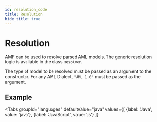 ```yaml
---
id: resolution_code
title: Resolution
hide_title: true
---
```

# Resolution

AMF can be used to resolve parsed AML models. The generic resolution logic is available in the class `Resolver`.

The type of model to be resolved must be passed as an argument to the constructor. For any AML Dialect, `"AML 1.0"` must be passed as the argument.

## Example


<Tabs
    groupId="languages"
    defaultValue="java"
    values={[
        {label: 'Java', value: 'java'},
        {label: 'JavaScript', value: 'js'}
    ]}
>

<TabItem value="java">
    <CodeGetter
        language='java'
        codeUrl='examples/master/src/main/java/aml_org/examples/Resolving.java'
    />
</TabItem>
<TabItem value="js">
    <CodeGetter
        language='js'
        codeUrl='examples/master/src/main/js/Resolving.js'
    />
</TabItem>
</Tabs>

